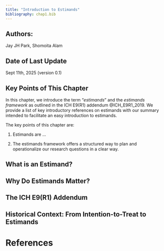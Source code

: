 ```yaml
---
title: "Introduction to Estimands"
bibliography: chap1.bib
---
```


## Authors: 

Jay JH Park, Shomoita Alam 

## Date of Last Update

Sept 11th, 2025 (version 0.1)

## Key Points of This Chapter 

In this chapter, we introduce the term "*estimands*" and the *estimands framework* as outlined in the ICH E9(R1) addendum @ICH_E9R1_2019. We provide a list of key introductory references on estimands with our summary intended to facilitate an easy introduction to estimands. 

The key points of this chapter are: 

1. Estimands are ...

2. The estimands framework offers a structured way to plan and operationalize our research questions in a clear way. 

## What is an Estimand?

## Why Do Estimands Matter?

## The ICH E9(R1) Addendum

## Historical Context: From Intention-to-Treat to Estimands

# References 